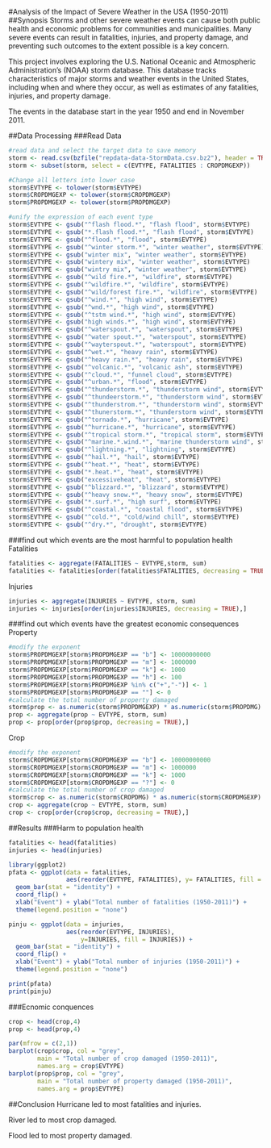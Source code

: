 #Analysis of the Impact of Severe Weather in the USA (1950-2011)
##Synopsis
Storms and other severe weather events can cause both public health and economic problems for communities and municipalities. Many severe events can result in fatalities, injuries, and property damage, and preventing such outcomes to the extent possible is a key concern.

This project involves exploring the U.S. National Oceanic and Atmospheric Administration's (NOAA) storm database. This database tracks characteristics of major storms and weather events in the United States, including when and where they occur, as well as estimates of any fatalities, injuries, and property damage.

The events in the database start in the year 1950 and end in November 2011.

##Data Processing
###Read Data
```r
#read data and select the target data to save memory
storm <- read.csv(bzfile("repdata-data-StormData.csv.bz2"), header = TRUE)
storm <- subset(storm, select = c(EVTYPE, FATALITIES : CROPDMGEXP))

#Change all letters into lower case
storm$EVTYPE <- tolower(storm$EVTYPE)
storm$CROPDMGEXP <- tolower(storm$CROPDMGEXP)
storm$PROPDMGEXP <- tolower(storm$PROPDMGEXP)

#unify the expression of each event type
storm$EVTYPE <- gsub("^flash flood.*", "flash flood", storm$EVTYPE)
storm$EVTYPE <- gsub("*.flash flood.*", "flash flood", storm$EVTYPE)
storm$EVTYPE <- gsub("^flood.*", "flood", storm$EVTYPE)
storm$EVTYPE <- gsub("^winter storm.*", "winter weather", storm$EVTYPE)
storm$EVTYPE <- gsub("winter mix", "winter weather", storm$EVTYPE)
storm$EVTYPE <- gsub("wintery mix", "winter weather", storm$EVTYPE)
storm$EVTYPE <- gsub("wintry mix", "winter weather", storm$EVTYPE)
storm$EVTYPE <- gsub("^wild fire.*", "wildfire", storm$EVTYPE)
storm$EVTYPE <- gsub("^wildfire.*", "wildfire", storm$EVTYPE)
storm$EVTYPE <- gsub("^wild/forest fire.*", "wildfire", storm$EVTYPE)
storm$EVTYPE <- gsub("^wind.*", "high wind", storm$EVTYPE)
storm$EVTYPE <- gsub("^wnd.*", "high wind", storm$EVTYPE)
storm$EVTYPE <- gsub("^tstm wind.*", "high wind", storm$EVTYPE)
storm$EVTYPE <- gsub("high winds.*", "high wind", storm$EVTYPE)
storm$EVTYPE <- gsub("^waterspout.*", "waterspout", storm$EVTYPE)
storm$EVTYPE <- gsub("^water spout.*", "waterspout", storm$EVTYPE)
storm$EVTYPE <- gsub("^wayterspout.*", "waterspout", storm$EVTYPE)
storm$EVTYPE <- gsub("^wet.*", "heavy rain", storm$EVTYPE)
storm$EVTYPE <- gsub("^heavy rain.*", "heavy rain", storm$EVTYPE)
storm$EVTYPE <- gsub("^volcanic.*", "volcanic ash", storm$EVTYPE)
storm$EVTYPE <- gsub("^cloud.*", "funnel cloud", storm$EVTYPE)
storm$EVTYPE <- gsub("^urban.*", "flood", storm$EVTYPE)
storm$EVTYPE <- gsub("^thunderstorm.*", "thunderstorm wind", storm$EVTYPE)
storm$EVTYPE <- gsub("^thundeerstorm.*", "thunderstorm wind", storm$EVTYPE)
storm$EVTYPE <- gsub("^thunderstrom.*", "thunderstorm wind", storm$EVTYPE)
storm$EVTYPE <- gsub("^thunerstorm.*", "thunderstorm wind", storm$EVTYPE)
storm$EVTYPE <- gsub("^tornado.*", "hurricane", storm$EVTYPE)
storm$EVTYPE <- gsub("^hurricane.*", "hurricane", storm$EVTYPE)
storm$EVTYPE <- gsub("^tropical storm.*", "tropical storm", storm$EVTYPE)
storm$EVTYPE <- gsub("^marine.*.wind.*", "marine thunderstorm wind", storm$EVTYPE)
storm$EVTYPE <- gsub("^lightning.*", "lightning", storm$EVTYPE)
storm$EVTYPE <- gsub("^hail.*", "hail", storm$EVTYPE)
storm$EVTYPE <- gsub("^heat.*", "heat", storm$EVTYPE)
storm$EVTYPE <- gsub("*.heat.*", "heat", storm$EVTYPE)
storm$EVTYPE <- gsub("excessiveheat", "heat", storm$EVTYPE)
storm$EVTYPE <- gsub("^blizzard.*", "blizzard", storm$EVTYPE)
storm$EVTYPE <- gsub("^heavy snow.*", "heavy snow", storm$EVTYPE)
storm$EVTYPE <- gsub("*.surf.*", "high surf", storm$EVTYPE)
storm$EVTYPE <- gsub("^coastal.*", "coastal flood", storm$EVTYPE)
storm$EVTYPE <- gsub("^cold.*", "cold/wind chill", storm$EVTYPE)
storm$EVTYPE <- gsub("^dry.*", "drought", storm$EVTYPE)
```

###find out which events are the most harmful to population health
Fatalities
```r
fatalities <- aggregate(FATALITIES ~ EVTYPE,storm, sum)
fatalities <- fatalities[order(fatalities$FATALITIES, decreasing = TRUE),]
```
Injuries
```r
injuries <- aggregate(INJURIES ~ EVTYPE, storm, sum)
injuries <- injuries[order(injuries$INJURIES, decreasing = TRUE),]
```

###find out which events have the greatest economic consequences
Property
```r
#modify the exponent
storm$PROPDMGEXP[storm$PROPDMGEXP == "b"] <- 10000000000
storm$PROPDMGEXP[storm$PROPDMGEXP == "m"] <- 1000000
storm$PROPDMGEXP[storm$PROPDMGEXP == "k"] <- 1000
storm$PROPDMGEXP[storm$PROPDMGEXP == "h"] <- 100
storm$PROPDMGEXP[storm$PROPDMGEXP %in% c("+","-")] <- 1
storm$PROPDMGEXP[storm$PROPDMGEXP == ""] <- 0
#calculate the total number of property damaged
storm$prop <- as.numeric(storm$PROPDMGEXP) * as.numeric(storm$PROPDMG)
prop <- aggregate(prop ~ EVTYPE, storm, sum)
prop <- prop[order(prop$prop, decreasing = TRUE),]
```

Crop
```r
#modify the exponent
storm$CROPDMGEXP[storm$CROPDMGEXP == "b"] <- 10000000000
storm$CROPDMGEXP[storm$CROPDMGEXP == "m"] <- 1000000
storm$CROPDMGEXP[storm$CROPDMGEXP == "k"] <- 1000
storm$CROPDMGEXP[storm$CROPDMGEXP == "?"] <- 0
#calculate the total number of crop damaged
storm$crop <- as.numeric(storm$CROPDMG) * as.numeric(storm$CROPDMGEXP)
crop <- aggregate(crop ~ EVTYPE, storm, sum)
crop <- crop[order(crop$crop, decreasing = TRUE),]
```

##Results
###Harm to population health
```r
fatalities <- head(fatalities)
injuries <- head(injuries)

library(ggplot2)
pfata <- ggplot(data = fatalities, 
                aes(reorder(EVTYPE, FATALITIES), y= FATALITIES, fill = FATALITIES)) +
  geom_bar(stat = "identity") +
  coord_flip() +
  xlab("Event") + ylab("Total number of fatalities (1950-2011)") +
  theme(legend.position = "none")

pinju <- ggplot(data = injuries,
                aes(reorder(EVTYPE, INJURIES),
                    y=INJURIES, fill = INJURIES)) +
  geom_bar(stat = "identity") +
  coord_flip() +
  xlab("Event") + ylab("Total number of injuries (1950-2011)") + 
  theme(legend.position = "none")

print(pfata)
print(pinju)
```

###Ecnomic conquences
```r
crop <- head(crop,4)
prop <- head(prop,4)

par(mfrow = c(2,1))
barplot(crop$crop, col = "grey", 
        main = "Total number of crop damaged (1950-2011)",
        names.arg = crop$EVTYPE)
barplot(prop$prop, col = "grey",
        main = "Total number of property damaged (1950-2011)",
        names.arg = prop$EVTYPE)
```

##Conclusion
Hurricane led to most fatalities and injuries.

River led to most crop damaged.

Flood led to most property damaged.
